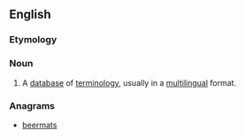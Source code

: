 ==English==

===Etymology===
{{blend|term|database|lang=en}}

===Noun===
{{en-noun}}

# {{context|translation studies|software|lang=en}} A [[database]] of [[terminology]], usually in a [[multilingual]] format.

===Anagrams===
* [[beermats#English|beermats]]